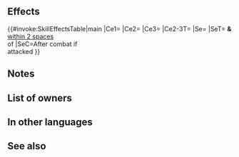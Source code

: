 {{Weapon Infobox
|tagid=SID_神泉の風呂桶
|weaponType=Dagger
|might=8
|range=2
|effectiveness=dragon
|effect=Effective against dragon foes. Disables foe's skills that "calculate damage using the lower of foe's Def or Res" and "calculate damage from staff like other weapons." After combat, if unit attacked, inflicts Def/Res-5 on foes within 2 spaces of target through their next actions.
|cost=200
|exclusive=0
|statModifiers=0,8,0,0,0
|next=Splashy Bucket+
|promotionRarity=5
|promotionTier=1
|required=Steel Dagger
|properties=
}}
==Effects==
{{#invoke:SkillEffectsTable|main
|Ce1={{Eft|Effectiveness|{{Cwti|Dragonstone|group=1}} [[Dragon]]}}
|Ce2={{Eft|Disable Lower Def/Res}}
|Ce3={{Eft|Disable Wrathful Staff}}
|Ce2-3T={{Tgt|Foe}}
|Se={{Eft|Penalties|Def/Res|5}}
|SeT={{Tgt|Target Foe}} '''&''' {{Tgt|Foes}}<br>[[within 2 spaces]]<br>of {{Tgt|Target Foe}}
|SeC=After combat if<br>{{Tgt|Unit}} attacked
}}
==Notes==
{{Effective damage bonus|dragon}}
{{LowerDefRes}}
==List of owners==
{{Skill Hero List}}
==In other languages==
{{OtherLanguages
|japanese=神泉の風呂桶
|german=Wassereimer
|spanishEU=Cubo termal
|spanishLA=Balde termal
|french=Seau d'attaque
|italian=Secchiata
|chineseTW=神泉木水盆
|portuguese=Balde termal
}}
==See also==
{{See also skills|cond=(Description LIKE '%disables%"calculate damage using the lower of%' OR Description LIKE '%disables%"calculate damage from staff%') AND Exclusive='1'}}
{{Weapons Navbox}}